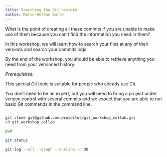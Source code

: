 ```yaml
---
title: Searching the Git history
author: Marie-Hélène Burle
---
```


:::{.def}

What is the point of creating all these commits if you are unable to make use of them because you can't find the information you need in them?

In this workshop, we will learn how to search your files at any of their versions and search your commits logs.

By the end of the workshop, you should be able to retrieve anything you need from your versioned history.

:::

:::{.box}

*Prerequisites:*

This special Git topic is suitable for people who already use Git.

You don't need to be an expert, but you will need to bring a project under version control with several commits and we expect that you are able to run basic Git commands in the command line.

:::

<!-- https://git-scm.com/book/en/v2/Git-Tools-Searching -->

```r

```

```.bash
git clone git@github.com:prosoitos/git_workshop_collab.git
cd git_workshop_collab
```

```bash
pwd
```


```bash
git status
```

```bash
git log --all --graph --oneline -n 30
```
